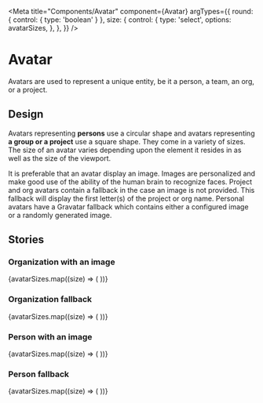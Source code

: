 <!-- Avatar.stories.mdx -->


<Meta
  title="Components/Avatar"
  component={Avatar}
  argTypes={{
    round: { control: { type: 'boolean' } },
    size: {
      control: {
        type: 'select',
        options: avatarSizes,
      },
    },
  }}
/>

# Avatar

Avatars are used to represent a unique entity, be it a person, a team, an org, or a project.

<Canvas>
  <Story story={Person} />
</Canvas>

<ArgsTable of={Avatar} story="^" />

## Design

Avatars representing **persons** use a circular shape and avatars representing **a group or a project** use a square shape. They come in a variety of sizes. The size of an avatar varies depending upon the element it resides in as well as the size of the viewport.

It is preferable that an avatar display an image. Images are personalized and make good use of the ability of the human brain to recognize faces. Project and org avatars contain a fallback in the case an image is not provided. This fallback will display the first letter(s) of the project or org name. Personal avatars have a Gravatar fallback which contains either a configured image or a randomly generated image.

## Stories

### Organization with an image

<Canvas>
  {avatarSizes.map((size) => (
    <Avatar
      size={size}
      name="Colossal Cave Adventure"
      src="http://placekitten.com/500/500"
    />
  ))}
</Canvas>

### Organization fallback

<Canvas>
  {avatarSizes.map((size) => (
    <Avatar size={size} name="Colossal Cave Adventure" />
  ))}
</Canvas>

### Person with an image

<Canvas>
  {avatarSizes.map((size) => (
    <Avatar
      size={size}
      name="Cameron Howe"
      round
      src="http://placekitten.com/500/500"
    />
  ))}
</Canvas>

### Person fallback

<Canvas>
  {avatarSizes.map((size) => (
    <Avatar size={size} name="Cameron Howe" round />
  ))}
</Canvas>
